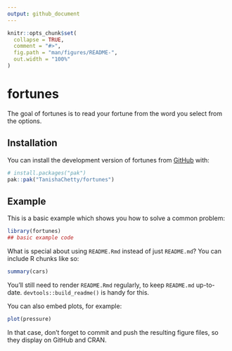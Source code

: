 ```yaml
---
output: github_document
---
```


<!-- README.md is generated from README.Rmd. Please edit that file -->

```r
knitr::opts_chunk$set(
  collapse = TRUE,
  comment = "#>",
  fig.path = "man/figures/README-",
  out.width = "100%"
)
```

# fortunes

<!-- badges: start -->
<!-- badges: end -->

The goal of fortunes is to read your fortune from the word you select from the options.

## Installation

You can install the development version of fortunes from [GitHub](https://github.com/) with:

``` r
# install.packages("pak")
pak::pak("TanishaChetty/fortunes")
```

## Example

This is a basic example which shows you how to solve a common problem:

```r
library(fortunes)
## basic example code
```

What is special about using `README.Rmd` instead of just `README.md`? You can include R chunks like so:

```r
summary(cars)
```

You'll still need to render `README.Rmd` regularly, to keep `README.md` up-to-date. `devtools::build_readme()` is handy for this.

You can also embed plots, for example:

```r
plot(pressure)
```

In that case, don't forget to commit and push the resulting figure files, so they display on GitHub and CRAN.
